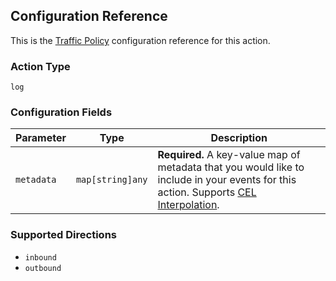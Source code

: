 ## Configuration Reference

This is the [Traffic Policy](/docs/http/traffic-policy/index.mdx) configuration
reference for this action.

### Action Type

`log`

### Configuration Fields

| Parameter  | Type             | Description                                                                                                                                                |
| ---------- | ---------------- | ---------------------------------------------------------------------------------------------------------------------------------------------------------- |
| `metadata` | `map[string]any` | **Required.** A key-value map of metadata that you would like to include in your events for this action. Supports [CEL Interpolation](#cel-interpolation). |

### Supported Directions

- `inbound`
- `outbound`
